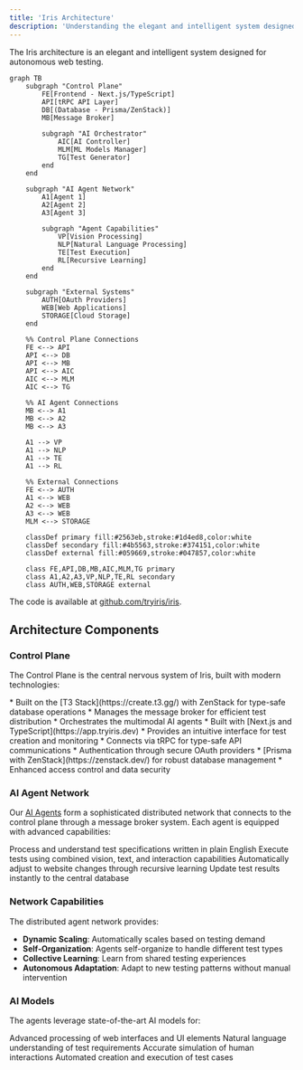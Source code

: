 ```yaml
---
title: 'Iris Architecture'
description: 'Understanding the elegant and intelligent system designed for autonomous web testing'
---
```


The Iris architecture is an elegant and intelligent system designed for autonomous web testing.

```mermaid
graph TB
    subgraph "Control Plane"
        FE[Frontend - Next.js/TypeScript]
        API[tRPC API Layer]
        DB[(Database - Prisma/ZenStack)]
        MB[Message Broker]
        
        subgraph "AI Orchestrator"
            AIC[AI Controller]
            MLM[ML Models Manager]
            TG[Test Generator]
        end
    end

    subgraph "AI Agent Network"
        A1[Agent 1]
        A2[Agent 2]
        A3[Agent 3]
        
        subgraph "Agent Capabilities"
            VP[Vision Processing]
            NLP[Natural Language Processing]
            TE[Test Execution]
            RL[Recursive Learning]
        end
    end

    subgraph "External Systems"
        AUTH[OAuth Providers]
        WEB[Web Applications]
        STORAGE[Cloud Storage]
    end

    %% Control Plane Connections
    FE <--> API
    API <--> DB
    API <--> MB
    API <--> AIC
    AIC <--> MLM
    AIC <--> TG
    
    %% AI Agent Connections
    MB <--> A1
    MB <--> A2
    MB <--> A3
    
    A1 --> VP
    A1 --> NLP
    A1 --> TE
    A1 --> RL
    
    %% External Connections
    FE <--> AUTH
    A1 <--> WEB
    A2 <--> WEB
    A3 <--> WEB
    MLM <--> STORAGE

    classDef primary fill:#2563eb,stroke:#1d4ed8,color:white
    classDef secondary fill:#4b5563,stroke:#374151,color:white
    classDef external fill:#059669,stroke:#047857,color:white

    class FE,API,DB,MB,AIC,MLM,TG primary
    class A1,A2,A3,VP,NLP,TE,RL secondary
    class AUTH,WEB,STORAGE external
```

The code is available at [github.com/tryiris/iris](https://github.com/codebanesr/irisland).

## Architecture Components

### Control Plane

The Control Plane is the central nervous system of Iris, built with modern technologies:

<Card title="T3 Stack Integration" icon="layer-group">
  * Built on the [T3 Stack](https://create.t3.gg/) with ZenStack for type-safe database operations
  * Manages the message broker for efficient test distribution
  * Orchestrates the multimodal AI agents
</Card>

<Card title="Frontend Interface" icon="browser">
  * Built with [Next.js and TypeScript](https://app.tryiris.dev)
  * Provides an intuitive interface for test creation and monitoring
  * Connects via tRPC for type-safe API communications
</Card>

<Card title="Data & Security" icon="shield-check">
  * Authentication through secure OAuth providers
  * [Prisma with ZenStack](https://zenstack.dev/) for robust database management
  * Enhanced access control and data security
</Card>

### AI Agent Network

Our [AI Agents](https://app.tryiris.dev) form a sophisticated distributed network that connects to the control plane through a message broker system. Each agent is equipped with advanced capabilities:

<CardGroup>
  <Card title="Natural Language Processing" icon="language">
    Process and understand test specifications written in plain English
  </Card>
  <Card title="Multimodal Testing" icon="eye">
    Execute tests using combined vision, text, and interaction capabilities
  </Card>
  <Card title="Adaptive Learning" icon="brain">
    Automatically adjust to website changes through recursive learning
  </Card>
  <Card title="Real-time Updates" icon="bolt">
    Update test results instantly to the central database
  </Card>
</CardGroup>

### Network Capabilities

The distributed agent network provides:

* **Dynamic Scaling**: Automatically scales based on testing demand
* **Self-Organization**: Agents self-organize to handle different test types
* **Collective Learning**: Learn from shared testing experiences
* **Autonomous Adaptation**: Adapt to new testing patterns without manual intervention

### AI Models

The agents leverage state-of-the-art AI models for:

<CardGroup>
  <Card title="Visual Understanding" icon="eye">
    Advanced processing of web interfaces and UI elements
  </Card>
  <Card title="Language Processing" icon="message">
    Natural language understanding of test requirements
  </Card>
  <Card title="Behavior Modeling" icon="user">
    Accurate simulation of human interactions
  </Card>
  <Card title="Test Generation" icon="code">
    Automated creation and execution of test cases
  </Card>
</CardGroup> 